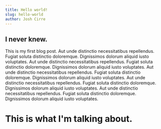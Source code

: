 ```yaml
---
title: Hello world!
slug: hello-world
author: Josh Cirre
---
```


## I never knew.

This is my first blog post. Aut unde distinctio necessitatibus repellendus. Fugiat soluta distinctio doloremque. Dignissimos dolorum aliquid iusto voluptates. Aut unde distinctio necessitatibus repellendus. Fugiat soluta distinctio doloremque. Dignissimos dolorum aliquid iusto voluptates. Aut unde distinctio necessitatibus repellendus. Fugiat soluta distinctio doloremque. Dignissimos dolorum aliquid iusto voluptates. Aut unde distinctio necessitatibus repellendus. Fugiat soluta distinctio doloremque. Dignissimos dolorum aliquid iusto voluptates. Aut unde distinctio necessitatibus repellendus. Fugiat soluta distinctio doloremque. Dignissimos dolorum aliquid iusto voluptates.

# This is what I'm talking about.
